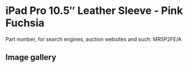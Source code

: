 # iPad Pro 10.5″ Leather Sleeve - Pink Fuchsia

Part number, for search engines, auction websites and such: MR5P2FE/A

## Image gallery

<div style={{ width: "768px" }}>
  <GalleryComponent
    images={[
      {
        original: "/everysource/MR5P2",
        thumbnail: "/everypreview/MR5P2",
      },
      {
        original: "/everysource/MR5P2_AV2",
        thumbnail: "/everypreview/MR5P2_AV2",
      },
      {
        original: "/everysource/MR5P2_AV3",
        thumbnail: "/everypreview/MR5P2_AV3",
      }
    ]}
  />
</div>